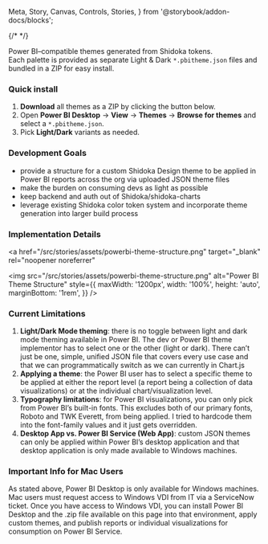   Meta,
  Story,
  Canvas,
  Controls,
  Stories,
} from '@storybook/addon-docs/blocks';

{/* <Meta title="Grid" of={PowerBiStories} /> */}

Power BI–compatible themes generated from Shidoka tokens.  
Each palette is provided as separate Light & Dark `*.pbitheme.json` files and bundled in a ZIP for easy install.

### Quick install

1. **Download** all themes as a ZIP by clicking the button below.
2. Open **Power BI Desktop** → **View** → **Themes** → **Browse for themes** and select a `*.pbitheme.json`.
3. Pick **Light/Dark** variants as needed.

<Stories />

### Development Goals

- provide a structure for a custom Shidoka Design theme to be applied in Power BI reports across the org via uploaded JSON theme files
- make the burden on consuming devs as light as possible
- keep backend and auth out of Shidoka/shidoka-charts
- leverage existing Shidoka color token system and incorporate theme generation into larger build process

### Implementation Details

<a
  href="/src/stories/assets/powerbi-theme-structure.png"
  target="_blank"
  rel="noopener noreferrer"
>
  <img
    src="/src/stories/assets/powerbi-theme-structure.png"
    alt="Power BI Theme Structure"
    style={{
      maxWidth: '1200px',
      width: '100%',
      height: 'auto',
      marginBottom: '1rem',
    }}
  />
</a>

### Current Limitations

1. **Light/Dark Mode theming**: there is no toggle between light and dark mode theming available in Power BI. The dev or Power BI theme implementor has to select one or the other (light or dark). There can’t just be one, simple, unified JSON file that covers every use case and that we can programmatically switch as we can currently in Chart.js
2. **Applying a theme**: the Power BI user has to select a specific theme to be applied at either the report level (a report being a collection of data visualizations) or at the individual chart/visualization level.
3. **Typography limitations**: for Power BI visualizations, you can only pick from Power BI’s built-in fonts. This excludes both of our primary fonts, Roboto and TWK Everett, from being applied. I tried to hardcode them into the font-family values and it just gets overridden.
4. **Desktop App vs. Power BI Service (Web App)**: custom JSON themes can only be applied within Power BI’s desktop application and that desktop application is only made available to Windows machines.

### Important Info for Mac Users

As stated above, Power BI Desktop is only available for Windows machines. Mac users must request access to Windows VDI from IT via a ServiceNow ticket. Once you have access to Windows VDI, you can install Power BI Desktop and the .zip file available on this page into that environment, apply custom themes, and publish reports or individual visualizations for consumption on Power BI Service.
